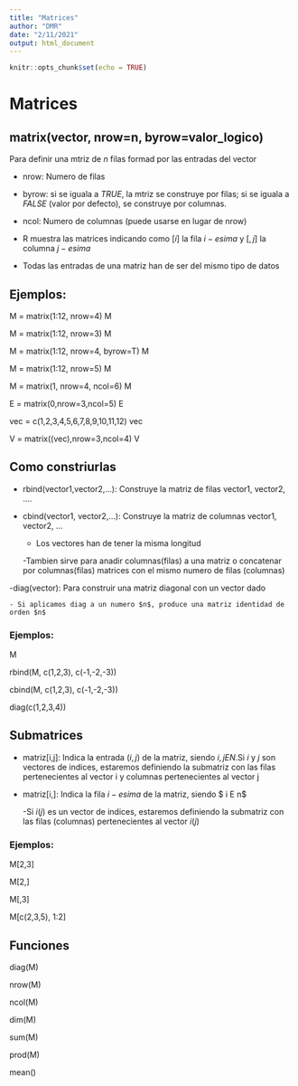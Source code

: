 ```yaml
---
title: "Matrices"
author: "DMR"
date: "2/11/2021"
output: html_document
---
```


```r
knitr::opts_chunk$set(echo = TRUE)
```

# Matrices

## matrix(vector, nrow=n, byrow=valor_logico)

Para definir una mtriz de $n$ filas formad por las entradas del vector

  - nrow: Numero de filas

  - byrow: si se iguala a $TRUE$, la mtriz se construye por filas; si se iguala a         $FALSE$ (valor por defecto), se construye por columnas. 

  - ncol: Numero de columnas (puede usarse en lugar de nrow)

  - R muestra las matrices indicando como $[i]$ la fila $i-esima$ y $[,j]$ la columna     $j-esima$

  - Todas las entradas de una matriz han de ser del mismo tipo de datos
  
## Ejemplos:

M = matrix(1:12, nrow=4)
M

M = matrix(1:12, nrow=3)
M

M = matrix(1:12, nrow=4, byrow=T)
M

M = matrix(1:12, nrow=5)
M

M = matrix(1, nrow=4, ncol=6)
M

E = matrix(0,nrow=3,ncol=5)
E

vec = c(1,2,3,4,5,6,7,8,9,10,11,12)
vec

V = matrix((vec),nrow=3,ncol=4)
V

## Como constriurlas

  - rbind(vector1,vector2,...): Construye la matriz de filas vector1, vector2, ....
  
  - cbind(vector1, vector2,...): Construye la matriz de columnas vector1, vector2, ...
    
    - Los vectores han de tener la misma longitud
    
    -Tambien  sirve para anadir columnas(filas) a una matriz o concatenar por             columnas(filas) matrices con el mismo numero de filas (columnas)
    
  -diag(vector): Para construir una matriz diagonal con un vector dado
  
    - Si aplicamos diag a un numero $n$, produce una matriz identidad de orden $n$
    
### Ejemplos:

M

rbind(M, c(1,2,3), c(-1,-2,-3))

cbind(M, c(1,2,3), c(-1,-2,-3))

diag(c(1,2,3,4))

## Submatrices

- matriz[i,j]: Indica la entrada $(i,j)$ de la matriz, siendo $i,j E N$.Si $i$ y $j$ son vectores de indices, estaremos definiendo la submatriz con las filas pertenecientes al vector i y columnas pertenecientes al vector j

- matriz[i,]: Indica la fila $i-esima$ de la matriz, siendo $ i E n$

  -Si $i(j)$ es un vector de indices, estaremos definiendo la submatriz con las filas     (columnas) pertenecientes al vector $i(j)$
  
### Ejemplos:

M[2,3]

M[2,]

M[,3]

M[c(2,3,5), 1:2]


## Funciones

diag(M)

nrow(M)

ncol(M)

dim(M)

sum(M)

prod(M)

mean()
